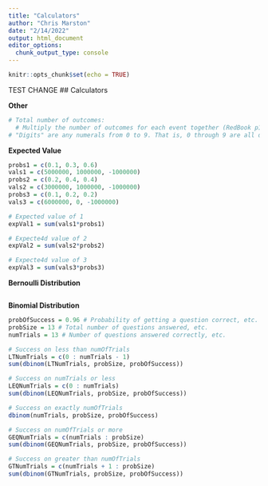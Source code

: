 ```yaml
---
title: "Calculators"
author: "Chris Marston"
date: "2/14/2022"
output: html_document
editor_options: 
  chunk_output_type: console
---
```


```r
knitr::opts_chunk$set(echo = TRUE)
```
TEST CHANGE
## Calculators

**Other**
``` r
# Total number of outcomes:
  # Multiply the number of outcomes for each event together (RedBook p12)
# "Digits" are any numerals from 0 to 9. That is, 0 through 9 are all digits.
```

**Expected Value**
``` r

probs1 = c(0.1, 0.3, 0.6)
vals1 = c(5000000, 1000000, -1000000)
probs2 = c(0.2, 0.4, 0.4)
vals2 = c(3000000, 1000000, -1000000)
probs3 = c(0.1, 0.2, 0.2)
vals3 = c(6000000, 0, -1000000)

# Expected value of 1
expVal1 = sum(vals1*probs1)

# Expecte4d value of 2
expVal2 = sum(vals2*probs2)

# Expecte4d value of 3
expVal3 = sum(vals3*probs3)

```


**Bernoulli Distribution**
``` r


```

**Binomial Distribution**
``` r
probOfSuccess = 0.96 # Probability of getting a question correct, etc.
probSize = 13 # Total number of questions answered, etc.
numTrials = 13 # Number of questions answered correctly, etc.

# Success on less than numOfTrials
LTNumTrials = c(0 : numTrials - 1)
sum(dbinom(LTNumTrials, probSize, probOfSuccess))

# Success on numTrials or less
LEQNumTrials = c(0 : numTrials)
sum(dbinom(LEQNumTrials, probSize, probOfSuccess))

# Success on exactly numOfTrials
dbinom(numTrials, probSize, probOfSuccess)

# Success on numOfTrials or more
GEQNumTrials = c(numTrials : probSize)
sum(dbinom(GEQNumTrials, probSize, probOfSuccess))

# Success on greater than numOfTrials
GTNumTrials = c(numTrials + 1 : probSize)
sum(dbinom(GTNumTrials, probSize, probOfSuccess))

```






